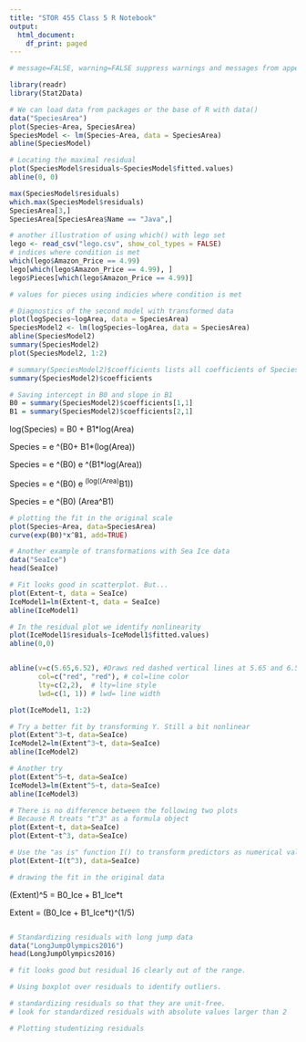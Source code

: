 ```yaml
---
title: "STOR 455 Class 5 R Notebook"
output:
  html_document:
    df_print: paged
---
```

 
```r
# message=FALSE, warning=FALSE suppress warnings and messages from appearing in knitted files

library(readr)
library(Stat2Data)
```

```r
# We can load data from packages or the base of R with data()
data("SpeciesArea")
plot(Species~Area, SpeciesArea)
SpeciesModel <- lm(Species~Area, data = SpeciesArea)
abline(SpeciesModel)
```

```r
# Locating the maximal residual
plot(SpeciesModel$residuals~SpeciesModel$fitted.values)
abline(0, 0)

max(SpeciesModel$residuals)
which.max(SpeciesModel$residuals)
SpeciesArea[3,]
SpeciesArea[SpeciesArea$Name == "Java",]
```

```r
# another illustration of using which() with lego set
lego <- read_csv("lego.csv", show_col_types = FALSE)
# indices where condition is met
which(lego$Amazon_Price == 4.99)
lego[which(lego$Amazon_Price == 4.99), ]
lego$Pieces[which(lego$Amazon_Price == 4.99)]

# values for pieces using indicies where condition is met
```

```r
# Diagnostics of the second model with transformed data
plot(logSpecies~logArea, data = SpeciesArea)
SpeciesModel2 <- lm(logSpecies~logArea, data = SpeciesArea)
abline(SpeciesModel2)
summary(SpeciesModel2)
plot(SpeciesModel2, 1:2)
```


```r
# summary(SpeciesModel2)$coefficients lists all coefficients of SpeciesModel2 in a matrix
summary(SpeciesModel2)$coefficients

# Saving intercept in B0 and slope in B1
B0 = summary(SpeciesModel2)$coefficients[1,1]
B1 = summary(SpeciesModel2)$coefficients[2,1]
```

log(Species) =  B0 + B1*log(Area)

Species = e ^(B0+ B1*(log(Area))

Species = e ^(B0) e ^(B1*log(Area))

Species = e ^(B0) e ^(log((Area)^B1))

Species = e ^(B0) (Area^B1)

```r
# plotting the fit in the original scale
plot(Species~Area, data=SpeciesArea)
curve(exp(B0)*x^B1, add=TRUE)
```


```r
# Another example of transformations with Sea Ice data
data("SeaIce")
head(SeaIce)
```

```r
# Fit looks good in scatterplot. But...
plot(Extent~t, data = SeaIce)
IceModel1=lm(Extent~t, data = SeaIce)
abline(IceModel1)
```

```r
# In the residual plot we identify nonlinearity
plot(IceModel1$residuals~IceModel1$fitted.values)
abline(0,0)


abline(v=c(5.65,6.52), #Draws red dashed vertical lines at 5.65 and 6.52
       col=c("red", "red"), # col=line color 
       lty=c(2,2),  # lty=line style
       lwd=c(1, 1)) # lwd= line width

plot(IceModel1, 1:2)
```

```r
# Try a better fit by transforming Y. Still a bit nonlinear
plot(Extent^3~t, data=SeaIce)
IceModel2=lm(Extent^3~t, data=SeaIce)
abline(IceModel2)
```


```r
# Another try
plot(Extent^5~t, data=SeaIce)
IceModel3=lm(Extent^5~t, data=SeaIce)
abline(IceModel3)
```


```r
# There is no difference between the following two plots
# Because R treats "t^3" as a formula object 
plot(Extent~t, data=SeaIce)
plot(Extent~t^3, data=SeaIce)

# Use the "as is" function I() to transform predictors as numerical values
plot(Extent~I(t^3), data=SeaIce)
```


```r
# drawing the fit in the original data

```
(Extent)^5 =  B0_Ice + B1_Ice*t

Extent = (B0_Ice + B1_Ice*t)^(1/5)
```r

```

```r
# Standardizing residuals with long jump data
data("LongJumpOlympics2016")
head(LongJumpOlympics2016)
```

```r
# fit looks good but residual 16 clearly out of the range.

```

```r
# Using boxplot over residuals to identify outliers.

```

```r
# standardizing residuals so that they are unit-free.
# look for standardized residuals with absolute values larger than 2 

```

```r
# Plotting studentizing residuals 

```
